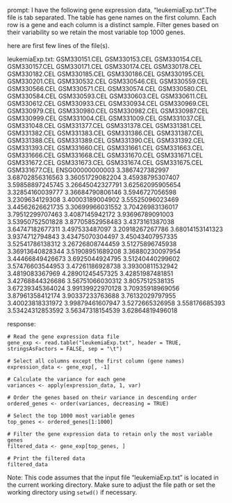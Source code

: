 prompt:
I have the following gene expression data, "leukemiaExp.txt".The file is tab separated. The table has gene names on the first column. Each row is a gene and each column is a distinct sample.  Filter genes based on their variability so we retain the most variable top 1000 genes. 

here are first few lines of the file(s).

leukemiaExp.txt:
	GSM330151.CEL	GSM330153.CEL	GSM330154.CEL	GSM330157.CEL	GSM330171.CEL	GSM330174.CEL	GSM330178.CEL	GSM330182.CEL	GSM330185.CEL	GSM330186.CEL	GSM330195.CEL	GSM330201.CEL	GSM330532.CEL	GSM330546.CEL	GSM330559.CEL	GSM330566.CEL	GSM330571.CEL	GSM330574.CEL	GSM330580.CEL	GSM330584.CEL	GSM330593.CEL	GSM330603.CEL	GSM330611.CEL	GSM330612.CEL	GSM330933.CEL	GSM330934.CEL	GSM330969.CEL	GSM330979.CEL	GSM330980.CEL	GSM330982.CEL	GSM330987.CEL	GSM330999.CEL	GSM331004.CEL	GSM331009.CEL	GSM331037.CEL	GSM331048.CEL	GSM331377.CEL	GSM331378.CEL	GSM331381.CEL	GSM331382.CEL	GSM331383.CEL	GSM331386.CEL	GSM331387.CEL	GSM331388.CEL	GSM331389.CEL	GSM331390.CEL	GSM331392.CEL	GSM331393.CEL	GSM331660.CEL	GSM331661.CEL	GSM331663.CEL	GSM331666.CEL	GSM331668.CEL	GSM331670.CEL	GSM331671.CEL	GSM331672.CEL	GSM331673.CEL	GSM331674.CEL	GSM331675.CEL	GSM331677.CEL
ENSG00000000003	3.3867427382997	3.68702856316563	3.36051729082204	3.45938795307407	3.59858897245745	3.26645042327791	3.62562095905654	3.32854160039777	3.36684790806146	3.5946727056598	3.2309634129308	3.40003189004902	3.55525096023469	3.44562626621735	3.30699966031552	3.70426983136017	3.79512299707463	3.4087145942172	3.93696789091003	3.53950752501828	3.87705852958483	3.4373161387038	3.64747182677311	3.497533487097	3.20918267267786	3.68014153141323	3.9374712794843	3.43475070304497	3.45043407957335	3.52541786138312	3.26726808744459	3.51275896745938	3.36913640828344	3.51908951689208	3.36880230097954	3.44466849426673	3.6925044924795	3.51240440299602	3.57476603544953	3.47261186928738	3.39300811532942	3.4819083367969	4.28901245457325	3.42851987481851	3.42768844326686	3.56751066030312	3.8057512538135	3.67239345364024	3.99139922970128	3.70935918969056	3.87961358412174	3.90337233763688	3.76132029797955	3.40023818331972	3.99879461607947	3.5272665326958	3.558176685393	3.53424312853592	3.56347318154539	3.62864819496018


response:
```
# Read the gene expression data file
gene_exp <- read.table("leukemiaExp.txt", header = TRUE, stringsAsFactors = FALSE, sep = "\t")

# Select all columns except the first column (gene names)
expression_data <- gene_exp[, -1]

# Calculate the variance for each gene
variances <- apply(expression_data, 1, var)

# Order the genes based on their variance in descending order
ordered_genes <- order(variances, decreasing = TRUE)

# Select the top 1000 most variable genes
top_genes <- ordered_genes[1:1000]

# Filter the gene expression data to retain only the most variable genes
filtered_data <- gene_exp[top_genes, ]

# Print the filtered data
filtered_data
```
Note: This code assumes that the input file "leukemiaExp.txt" is located in the current working directory. Make sure to adjust the file path or set the working directory using `setwd()` if necessary.
